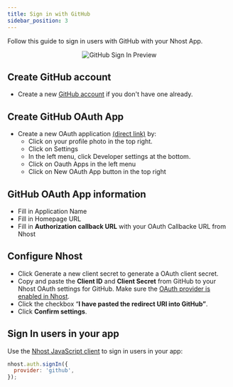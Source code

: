 ```yaml
---
title: Sign in with GitHub
sidebar_position: 3
---
```


Follow this guide to sign in users with GitHub with your Nhost App.

<p align="center">
  <img
    alt="GitHub Sign In Preview"
    src="/img/social-providers/github-preview.svg"
    width={480}
    height={267}
  />
</p>

## Create GitHub account

- Create a new [GitHub account](https://github.com/signup) if you don't have one already.

## Create GitHub OAuth App

- Create a new OAuth application [(direct link)](https://github.com/settings/applications/new) by:
  - Click on your profile photo in the top right.
  - Click on Settings
  - In the left menu, click Developer settings at the bottom.
  - Click on Oauth Apps in the left menu
  - Click on New OAuth App button in the top right

## GitHub OAuth App information

- Fill in Application Name
- Fill in Homepage URL
- Fill in **Authorization callback URL** with your OAuth Callbacke URL from Nhost

## Configure Nhost

- Click Generate a new client secret to generate a OAuth client secret.
- Copy and paste the **Client ID** and **Client Secret** from GitHub to your Nhost OAuth settings for GitHub. Make sure the [OAuth provider is enabled in Nhost](/platform/authentication/oauth-providers#enabling-social-sign-in-provider).
- Click the checkbox “**I have pasted the redirect URI into GitHub”**.
- Click **Confirm settings**.

## Sign In users in your app

Use the [Nhost JavaScript client](/reference/sdk) to sign in users in your app:

```js
nhost.auth.signIn({
  provider: 'github',
});
```
